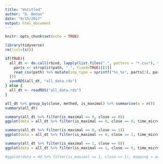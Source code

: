 ```yaml
---
title: "Untitled"
author: "O. Denas"
date: "9/15/2017"
output: html_document
---
```


```r
knitr::opts_chunk$set(echo = TRUE)
```

```r
library(tidyverse)
rm(list=ls())

if(TRUE){
  all_dt <- do.call(rbind, lapply(list.files(".", pattern = "*.csv"), function(path){
    parts <- strsplit(path, "_", fixed=TRUE)[[1]]
    read_csv(path) %>% mutate(inp_type = sprintf("%s_%s", parts[1], parts[3]))
  }))
  saveRDS(all_dt, "all_data.rds")
} else {
  all_dt <- readRDS("all_data.rds")
}

all_dt %>% group_by(close, method, is_maximal) %>% summarise(a = n())
summary(all_dt)

summary(all_dt %>% filter(is_maximal == 0, close == 0))
ggplot(data = all_dt %>% filter(is_maximal == 0, close == 0, time_micro < 50), mapping = aes(method, time_micro)) + geom_boxplot() + labs(subtitle = "Non-maximal, large interval")

summary(all_dt %>% filter(is_maximal == 0, close == 1))
ggplot(data = all_dt %>% filter(is_maximal == 0, close == 1, time_micro < 15), mapping = aes(method, time_micro)) + geom_boxplot(outlier.shape = NA)  + labs(subtitle = "Non-maximal, small interval")

summary(all_dt %>% filter(is_maximal == 1, close == 0))
ggplot(data = all_dt %>% filter(is_maximal == 1, close == 0, time_micro < 50), mapping = aes(method, time_micro)) + geom_boxplot() + labs(subtitle = "Maximal, large interval")

#ggplot(data = dd %>% filter(is_maximal == 1, close == 1), mapping = aes(method, time_micro)) + geom_boxplot()  + labs(subtitle = "Maximal, small interval")

```

